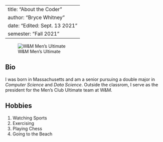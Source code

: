 
---
title: "About the Coder"
author: "Bryce Whitney"
date: "Edited: Sept. 13 2021"
semester: "Fall 2021"
---

![W&M Men's Ultimate](https://cdn.ultiworld.com/wordpress/wp-content/uploads/2018/04/william-mary-mens-logo.jpg)

## Bio
I was born in Massachusetts and am a senior pursuing a double major in *Computer Science* and *Data Science*. 
Outside the classrom, I serve as the president for the Men's Club Ultimate team at W&M. 

##  Hobbies
1. Watching Sports 
2. Exercising 
3. Playing Chess
4. Going to the Beach
